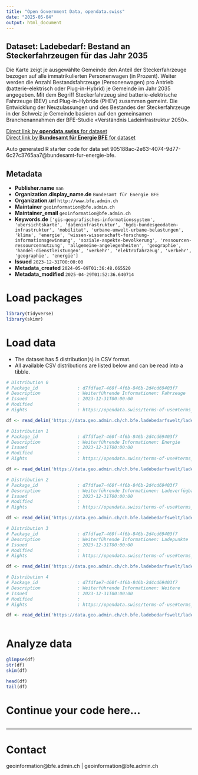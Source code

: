 ```yaml
---
title: "Open Government Data, opendata.swiss"
date: "2025-05-04"
output: html_document
---
```


## Dataset: Ladebedarf: Bestand an Steckerfahrzeugen für das Jahr 2035

Die Karte zeigt je ausgewählte Gemeinde den Anteil der Steckerfahrzeuge bezogen auf alle immatrikulierten Personenwagen (in Prozent). Weiter werden die Anzahl Bestandsfahrzeuge (Personenwagen) pro Antrieb (batterie-elektrisch oder Plug-in-Hybrid) je Gemeinde im Jahr 2035 angegeben. Mit dem Begriff Steckerfahrzeug sind batterie-elektrische Fahrzeuge (BEV) und Plug-in-Hybride (PHEV) zusammen gemeint. Die Entwicklung der Neuzulassungen und des Bestandes der Steckerfahrzeuge in der Schweiz je Gemeinde basieren auf den gemeinsamen Branchenannahmen der BFE-Studie «Verständnis Ladeinfrastruktur 2050».

[Direct link by **opendata.swiss** for dataset](https://opendata.swiss/de/dataset/ladebedarf-bestand-an-steckerfahrzeugen-fur-das-jahr-2035)<br>
[Direct link by **Bundesamt für Energie BFE** for dataset](https://www.bfe.admin.ch/ladebedarfsszenarien)

Auto generated R starter code for data set 905188ac-2e63-4074-9d77-6c27c3765aa7@bundesamt-fur-energie-bfe.

## Metadata

- **Publisher.name** `nan`
- **Organization.display_name.de** `Bundesamt für Energie BFE`
- **Organization.url** `http://www.bfe.admin.ch`
- **Maintainer** `geoinformation@bfe.admin.ch`
- **Maintainer_email** `geoinformation@bfe.admin.ch`
- **Keywords.de** `['gis-geografisches-informationssystem', 'ubersichtskarte', 'dateninfrastruktur', 'bgdi-bundesgeodaten-infrastruktur', 'mobilitat', 'urbane-umwelt-urbane-belastungen', 'klima', 'energie', 'wissen-wissenschaft-forschung-informationsgewinnung', 'soziale-aspekte-bevolkerung', 'ressourcen-ressourcennutzung', 'allgemeine-angelegenheiten', 'geographie', 'handel-dienstleistungen', 'verkehr', 'elektrofahrzeug', 'verkehr', 'geographie', 'energie']`
- **Issued** `2023-12-31T00:00:00`
- **Metadata_created** `2024-05-09T01:36:48.665520`
- **Metadata_modified** `2025-04-29T01:52:36.640714`


# Load packages

```r

library(tidyverse)
library(skimr)

```

# Load data

-   The dataset has 5 distribution(s) in CSV format.
-   All available CSV distributions are listed below and can be read into a tibble.

```r

# Distribution 0
# Package_id               : d7fdfae7-460f-4f6b-846b-2d4cd69403f7
# Description              : Weiterführende Informationen: Fahrzeuge
# Issued                   : 2023-12-31T00:00:00
# Modified                 : 
# Rights                   : https://opendata.swiss/terms-of-use#terms_by

df <- read_delim('https://data.geo.admin.ch/ch.bfe.ladebedarfswelt/ladebedarfswelt/ladebedarfswelt-fahrzeuge_2056.csv.zip')

# Distribution 1
# Package_id               : d7fdfae7-460f-4f6b-846b-2d4cd69403f7
# Description              : Weiterführende Informationen: Energie
# Issued                   : 2023-12-31T00:00:00
# Modified                 : 
# Rights                   : https://opendata.swiss/terms-of-use#terms_by

df <- read_delim('https://data.geo.admin.ch/ch.bfe.ladebedarfswelt/ladebedarfswelt/ladebedarfswelt-energie_2056.csv.zip')

# Distribution 2
# Package_id               : d7fdfae7-460f-4f6b-846b-2d4cd69403f7
# Description              : Weiterführende Informationen: Ladeverfügbarkeit
# Issued                   : 2023-12-31T00:00:00
# Modified                 : 
# Rights                   : https://opendata.swiss/terms-of-use#terms_by

df <- read_delim('https://data.geo.admin.ch/ch.bfe.ladebedarfswelt/ladebedarfswelt/ladebedarfswelt-verfuegbarkeit_2056.csv.zip')

# Distribution 3
# Package_id               : d7fdfae7-460f-4f6b-846b-2d4cd69403f7
# Description              : Weiterführende Informationen: Ladepunkte
# Issued                   : 2023-12-31T00:00:00
# Modified                 : 
# Rights                   : https://opendata.swiss/terms-of-use#terms_by

df <- read_delim('https://data.geo.admin.ch/ch.bfe.ladebedarfswelt/ladebedarfswelt/ladebedarfswelt-ladepunkte_2056.csv.zip')

# Distribution 4
# Package_id               : d7fdfae7-460f-4f6b-846b-2d4cd69403f7
# Description              : Weiterführende Informationen: Weitere
# Issued                   : 2023-12-31T00:00:00
# Modified                 : 
# Rights                   : https://opendata.swiss/terms-of-use#terms_by

df <- read_delim('https://data.geo.admin.ch/ch.bfe.ladebedarfswelt/ladebedarfswelt/ladebedarfswelt-weitere_2056.csv.zip')



```

# Analyze data

```r

glimpse(df)
str(df)
skim(df)

head(df)
tail(df)

```

# Continue your code here...

```r

```

------------------------------------------------------------------------

# Contact

geoinformation@bfe.admin.ch | geoinformation@bfe.admin.ch
